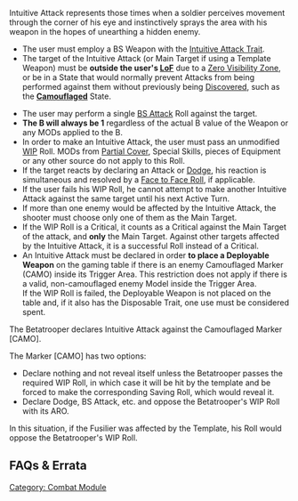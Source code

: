 {{section-combat-module}}
{{section-common-skills}}


{{n4only}}
{{n4}}
Intuitive Attack represents those times when a soldier perceives movement through the corner of his eye and instinctively sprays the area with his weapon in the hopes of unearthing a hidden enemy.
{{n4end}}
{{n4list}}
{{update | PDF 2.1, July 2023}}
{{skillbox |red| INTUITIVE ATTACK | ENTIRE ORDER }}
{{skill-label | {{erratahighlight}}BS Attack{{erratahighlight-end}} }}
{{requirements}}
{{update-end}}
{{original}}
{{skillbox |red| INTUITIVE ATTACK | ENTIRE ORDER }}
{{skill-label | {{originalhighlight}}Attack{{originalhighlight-end}} }}
{{requirements}}
{{original-end}}
* The user must employ a BS Weapon with the [[Intuitive Attack Trait]].
* The target of the Intuitive Attack (or Main Target if using a Template Weapon) must be '''outside the user's [[LoF]]''' due to a [[Zero Visibility Zone]], or be in a State that would normally prevent Attacks from being performed against them without previously being [[Discover]]ed, such as the '''[[Camouflaged]]''' State.
{{effects}}
* The user may perform a single [[BS Attack]] Roll against the target. {{seefaq | BS Attack Damage MODs etc. will apply.}}
* '''The B will always be 1''' regardless of the actual B value of the Weapon or any MODs applied to the B.
* In order to make an Intuitive Attack, the user must pass an unmodified [[WIP]] Roll. MODs from [[Partial Cover]], Special Skills, pieces of Equipment or any other source do not apply to this Roll.
* If the target reacts by declaring an Attack or [[Dodge]], his reaction is simultaneous and resolved by a [[Face to Face Roll]], if applicable.
* If the user fails his WIP Roll, he cannot attempt to make another Intuitive Attack against the same target until his next Active Turn.
* If more than one enemy would be affected by the Intuitive Attack, the shooter must choose only one of them as the Main Target.
* If the WIP Roll is a Critical, it counts as a Critical against the Main Target of the attack, and '''only''' the Main Target. Against other targets affected by the Intuitive Attack, it is a successful Roll instead of a Critical.
* An Intuitive Attack must be declared in order '''to place a Deployable Weapon''' on the gaming table if there is an enemy Camouflaged Marker (CAMO) inside its Trigger Area. This restriction does not apply if there is a valid, non-camouflaged enemy Model inside the Trigger Area. <br>If the WIP Roll is failed, the Deployable Weapon is not placed on the table and, if it also has the Disposable Trait, one use must be considered spent. 


{{greybox-start | Example of Intuitive Attack }}
{{image | name=eng-direct-template-cancelled-1024.jpg | style=512border }}

The Betatrooper declares Intuitive Attack against the Camouflaged Marker [CAMO].

The Marker [CAMO] has two options:
* Declare nothing and not reveal itself unless the Betatrooper passes the required WIP Roll, in which case it will be hit by the template and be forced to make the corresponding Saving Roll, which would reveal it. 
* Declare Dodge, BS Attack, etc. and oppose the Betatrooper's WIP Roll with its ARO. 
In this situation, if the Fusilier was affected by the Template, his Roll would oppose the Betatrooper's WIP Roll.
{{greybox-end}}


== FAQs & Errata ==

{{faqbox |
type = faq |
title = N4 FAQ |
version = 1.0, Jan 2021 |
q = Q: Do Skills that let you perform a 'BS Attack Roll' (for example Intuitive Attack and Speculative Attack), or have the BS Attack Label, count as a BS Attack for MODs? For example if the Trooper has 'BS Attack (+1 Damage)' or 'BS Attack (AP)'. |
a = A: Yes. |
related = [[BS Attack]], [[Intuitive Attack]], [[Labels]], [[Skills and Equipment in Infinity]], [[Speculative Attack]] }}

{{n4end}}


{{section-combat-module}}
{{section-common-skills}}



[[Category: Combat Module]]